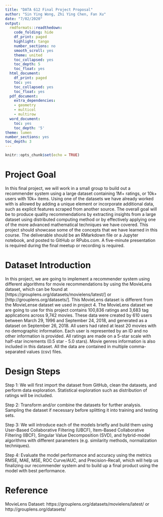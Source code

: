 ---
title: "DATA 612 Final Project Proposal"
author: "Sin Ying Wong, Zhi Ying Chen, Fan Xu"
date: "7/02/2020"
output:
  rmdformats::readthedown:
    code_folding: hide
    df_print: paged
    highlight: tango
    number_sections: no
    smooth_scroll: yes
    theme: united
    toc_collapsed: yes
    toc_depth: 5
    toc_float: yes
  html_document:
    df_print: paged
    toc: yes
    toc_collapsed: yes
    toc_float: yes
  pdf_document:
    extra_dependencies:
    - geometry
    - multicol
    - multirow
  word_document:
    toc: yes
    toc_depth: '5'
theme: lumen
number_sections: yes
toc_depth: 3
---

```{r setup, include=FALSE}
knitr::opts_chunk$set(echo = TRUE)
```


# Project Goal 
In this final project, we will work in a small group to build out a recommender system using a large dataset containing 1M+ ratings, or 10k+ users with 10k+ items.  Using one of the datasets we have already worked with is allowed by adding a unique element or incorporate additional data, such as explicit features scraped from another source.  The overall goal will be to produce quality recommendations by extracting insights from a large dataset using distributed computing method or by effectively applying one of the more advanced mathematical techniques we have covered.  This project should showcase some of the concepts that we have learned in this course.  The deliverable should be an RMarkdown file or a Jupyter notebook, and posted to GitHub or RPubs.com. A five-minute presentation is required during the final meetup or recording is required.


# Dataset Introduction
In this project, we are going to implement a recommender system using different algorithms for movie recommendations by using the MovieLens dataset, which can be found at  [https://grouplens.org/datasets/movielens/latest/] or [http://grouplens.org/datasets/].  This MovieLens dataset is different from the MovieLense dataset we used in project 4.  The MovieLens dataset we are going to use for this project contains 100,836 ratings and 3,683 tag applications across 9,742 movies.  These data were created by 610 users between March 29, 1996 and September 24, 2018, and generated as a dataset on September 26, 2018. All users had rated at least 20 movies with no demographic information.  Each user is represented by an ID and no other information is provided.  All ratings are made on a 5-star scale with half-star increments (0.5 star - 5.0 stars).  Movie genres information is also included in this dataset.  All the data are contained in multiple comma-separated values (csv) files.  

# Design Steps
Step 1: We will first import the dataset from GitHub, clean the datasets, and perform data exploration. Statistical exploration such as distribution of ratings will be included.  

Step 2: Transform and/or combine the datasets for further analysis. Sampling the dataset if necessary before splitting it into training and testing sets.

Step 3: We will introduce each of the models briefly and build them using User-Based Collaborative Filtering (UBCF), Item-Based Collaborative Filtering (IBCF), Singular Value Decomposition (SVD), and hybrid-model algorithms with different parameters (e.g. similarity methods, normalization techniques).

Step 4: Evaluate the model performance and accuracy using the metrics RMSE, MAE, MSE, ROC Curve/AUC, and Precision-Recall, which will help us finalizing our recommender system and to build up a final product using the model with best performance.

# Reference
MovieLens Dataset: https://grouplens.org/datasets/movielens/latest/ or http://grouplens.org/datasets/